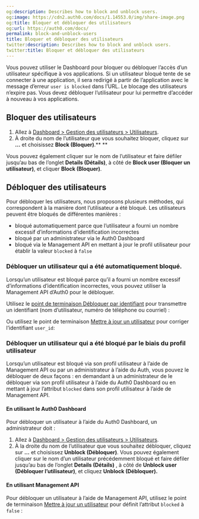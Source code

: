 ```yaml
---
og:description: Describes how to block and unblock users.
og:image: https://cdn2.auth0.com/docs/1.14553.0/img/share-image.png
og:title: Bloquer et débloquer des utilisateurs
og:url: https://auth0.com/docs/
permalink: block-and-unblock-users
title: Bloquer et débloquer des utilisateurs
twitter:description: Describes how to block and unblock users.
twitter:title: Bloquer et débloquer des utilisateurs
---
```


Vous pouvez utiliser le Dashboard pour bloquer ou débloquer l’accès d’un utilisateur spécifique à vos applications. Si un utilisateur bloqué tente de se connecter à une application, il sera redirigé à partir de l’application avec le message d’erreur `user is blocked` dans l’URL. Le blocage des utilisateurs n’expire pas. Vous devez débloquer l’utilisateur pour lui permettre d’accéder à nouveau à vos applications.



## Bloquer des utilisateurs

1. Allez à [Dashboard > Gestion des utilisateurs > Utilisateurs](%24%7Bmanage_url%7D/#/users).
2. À droite du nom de l’utilisateur que vous souhaitez bloquer, cliquez sur **...** et choisissez **Block (Bloquer)**.** **

Vous pouvez également cliquer sur le nom de l’utilisateur et faire défiler jusqu’au bas de l’onglet **Details (Détails)**, à côté de **Block user (Bloquer un utilisateur)**, et cliquer **Block (Bloquer)**.



## Débloquer des utilisateurs

Pour débloquer les utilisateurs, nous proposons plusieurs méthodes, qui correspondent à la manière dont l’utilisateur a été bloqué. Les utilisateurs peuvent être bloqués de différentes manières :

* bloqué automatiquement parce que l’utilisateur a fourni un nombre excessif d’informations d’identification incorrectes
* bloqué par un administrateur via le Auth0 Dashboard
* bloqué via le Management API  en mettant à jour le profil utilisateur pour établir la valeur `blocked` à `false`

### Débloquer un utilisateur qui a été automatiquement bloqué.

Lorsqu’un utilisateur est bloqué parce qu’il a fourni un nombre excessif d’informations d’identification incorrectes, vous pouvez utiliser la  Management API d’Auth0 pour le débloquer.

Utilisez le [point de terminaison Débloquer par identifiant](/api/management/v2#!/User_Blocks/delete_user_blocks) pour transmettre un identifiant (nom d’utilisateur, numéro de téléphone ou courriel) :



Ou utilisez le point de terminaison  [Mettr](/api/management/v2/#%5C!/Users/patch_users_by_id)[e à jour un utilisateur](/api/management/v2/#%5C!/Users/patch_users_by_id) pour corriger l’identifiant `user_id`:



### Débloquer un utilisateur qui a été bloqué par le biais du profil utilisateur

Lorsqu’un utilisateur est bloqué via son profil utilisateur à l’aide de Management API ou par un administrateur à l’aide du Auth, vous pouvez le débloquer de deux façons : en demandant à un administrateur de le débloquer via son profil utilisateur à l’aide du Auth0 Dashboard ou en mettant à jour l’attribut `blocked` dans son profil utilisateur à l’aide de Management API.

#### En utilisant le Auth0 Dashboard

Pour débloquer un utilisateur à l’aide du Auth0 Dashboard, un administrateur doit :

1. Allez à [Dashboard > Gestion des utilisateurs > Utilisateurs](%24%7Bmanage_url%7D/#/users).
2. À la droite du nom de l’utilisateur que vous souhaitez débloquer, cliquez sur **...** et choisissez **Unblock (Débloquer)**. Vous pouvez également cliquer sur le nom d’un utilisateur précédemment bloqué et faire défiler jusqu’au bas de l’onglet **Details (Détails)** , à côté de **Unblock user (Débloquer l’utilisateur)**, et cliquez **Unblock (Débloquer).**

#### En utilisant Management API

Pour débloquer un utilisateur à l’aide de Management API, utilisez le point de terminaison [Mettre à jour un utilisateur](/api/management/v2#!/Users/patch_users_by_id) pour définit l’attribut `blocked` à `false` :